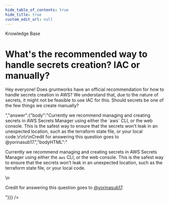 ```yaml
---
hide_table_of_contents: true
hide_title: true
custom_edit_url: null
---
```



<CenterLayout>
<span className="title">Knowledge Base</span>
<h1>What&apos;s the recommended way to handle secrets creation? IAC or manually?</h1>
<GitHub discussion={{"id":"D_kwDOF8slf84AOoVn","number":152,"author":{"login":"umm0n"},"title":"What's the recommended way to handle secrets creation? IAC or manually?","body":"Hey everyone! Does gruntworks have an official recommendation for how to handle secrets creation in AWS? We understand that, due to the nature of secrets, it might not be feasible to use IAC for this. Should secrets be one of the few things we create manually?\r\n","bodyHTML":"<p dir=\"auto\">Hey everyone! Does gruntworks have an official recommendation for how to handle secrets creation in AWS? We understand that, due to the nature of secrets, it might not be feasible to use IAC for this. Should secrets be one of the few things we create manually?</p>","answer":{"body":"Currently we recommend managing and creating secrets in AWS Secrets Manager using either the `aws` CLI, or the web console. This is the safest way to ensure that the secrets won't leak in an unexpected location, such as the terraform state file, or your local code.\r\n\r\nCredit for answering this question goes to @yorinasub17.","bodyHTML":"<p dir=\"auto\">Currently we recommend managing and creating secrets in AWS Secrets Manager using either the <code class=\"notranslate\">aws</code> CLI, or the web console. This is the safest way to ensure that the secrets won't leak in an unexpected location, such as the terraform state file, or your local code.</p>\n<p dir=\"auto\">Credit for answering this question goes to <a class=\"user-mention notranslate\" data-hovercard-type=\"user\" data-hovercard-url=\"/users/yorinasub17/hovercard\" data-octo-click=\"hovercard-link-click\" data-octo-dimensions=\"link_type:self\" href=\"https://github.com/yorinasub17\">@yorinasub17</a>.</p>"}}} />

</CenterLayout>
  

<!-- ##DOCS-SOURCER-START
{
  "sourcePlugin": "github-discussions",
  "hash": "ead3d548ee7164508b0f4ff86389b677"
}
##DOCS-SOURCER-END -->
